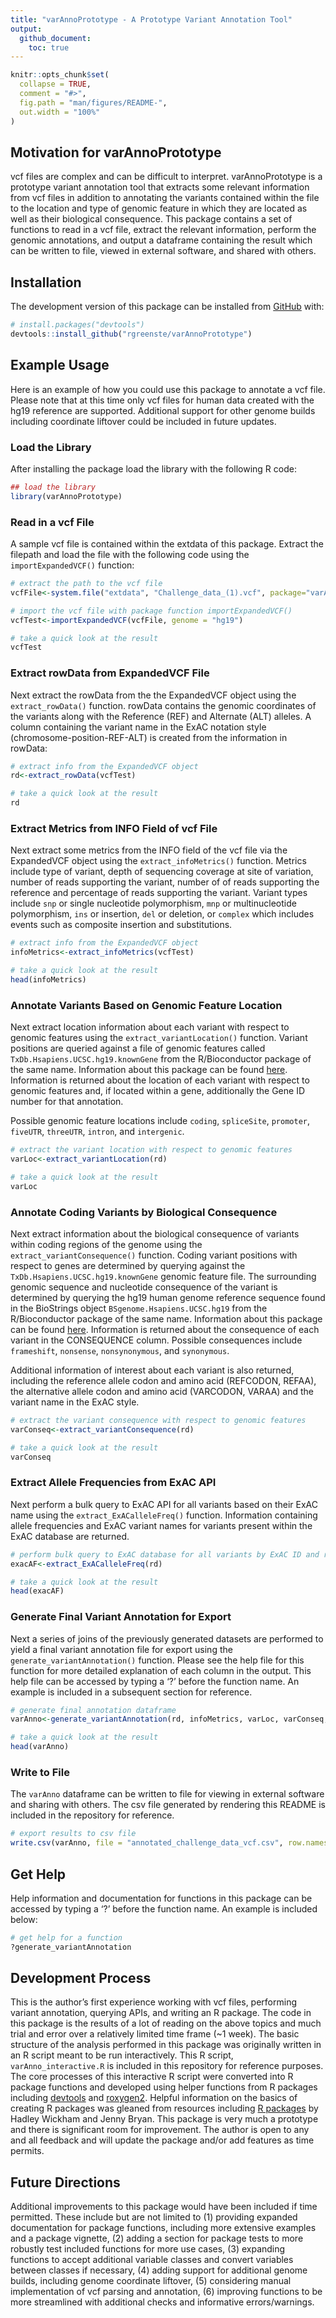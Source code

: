 ```yaml
---
title: "varAnnoPrototype - A Prototype Variant Annotation Tool"
output: 
  github_document:
    toc: true
---
```


<!-- README.md is generated from README.Rmd. Please edit that file -->

```r
knitr::opts_chunk$set(
  collapse = TRUE,
  comment = "#>",
  fig.path = "man/figures/README-",
  out.width = "100%"
)
```

## Motivation for varAnnoPrototype

<!-- badges: start -->
<!-- badges: end -->

vcf files are complex and can be difficult to interpret. varAnnoPrototype is a prototype variant annotation tool that extracts some relevant information from vcf files in addition to annotating the variants contained within the file to the location and type of genomic feature in which they are located as well as their biological consequence. This package contains a set of functions to read in a vcf file, extract the relevant information, perform the genomic annotations, and output a dataframe containing the result which can be written to file, viewed in external software, and shared with others.

## Installation


The development version of this package can be installed from [GitHub](https://github.com/) with:

``` r
# install.packages("devtools")
devtools::install_github("rgreenste/varAnnoPrototype")
```

## Example Usage


Here is an example of how you could use this package to annotate a vcf file. Please note that at this time only vcf files for human data created with the hg19 reference are supported. Additional support for other genome builds including coordinate liftover could be included in future updates.


### Load the Library

After installing the package load the library with the following R code:
```r
## load the library
library(varAnnoPrototype)
```


### Read in a vcf File

A sample vcf file is contained within the extdata of this package. Extract the filepath and load the file with the following code using the `importExpandedVCF()` function:

```r
# extract the path to the vcf file
vcfFile<-system.file("extdata", "Challenge_data_(1).vcf", package="varAnnoPrototype")

# import the vcf file with package function importExpandedVCF()
vcfTest<-importExpandedVCF(vcfFile, genome = "hg19")

# take a quick look at the result
vcfTest
```


### Extract rowData from ExpandedVCF File


Next extract the rowData from the the ExpandedVCF object using the `extract_rowData()` function. rowData contains the genomic coordinates of the variants along with the Reference (REF) and Alternate (ALT) alleles. A column containing the variant name in the ExAC notation style (chromosome-position-REF-ALT) is created from the information in rowData:

```r
# extract info from the ExpandedVCF object
rd<-extract_rowData(vcfTest)

# take a quick look at the result
rd
```


### Extract Metrics from INFO Field of vcf File


Next extract some metrics from the INFO field of the vcf file via the ExpandedVCF object using the `extract_infoMetrics()` function. Metrics include type of variant, depth of sequencing coverage at site of variation, number of reads supporting the variant, number of of reads supporting the reference and percentage of reads supporting the variant. Variant types include `snp` or single nucleotide polymorphism, `mnp` or multinucleotide polymorphism, `ins` or insertion, `del` or deletion, or `complex` which includes events such as composite insertion and substitutions.

```r
# extract info from the ExpandedVCF object
infoMetrics<-extract_infoMetrics(vcfTest)

# take a quick look at the result
head(infoMetrics)
```


### Annotate Variants Based on Genomic Feature Location


Next extract location information about each variant with respect to genomic features using the `extract_variantLocation()` function. Variant positions are queried against a file of genomic features called `TxDb.Hsapiens.UCSC.hg19.knownGene` from the R/Bioconductor package of the same name. Information about this package can be found [here](https://bioconductor.org/packages/release/data/annotation/html/TxDb.Hsapiens.UCSC.hg19.knownGene.html). Information is returned about the location of each variant with respect to genomic features and, if located within a gene, additionally the Gene ID number for that annotation. 

Possible genomic feature locations include `coding`, `spliceSite`, `promoter`, `fiveUTR`, `threeUTR`, `intron`, and `intergenic`. 

```r
# extract the variant location with respect to genomic features
varLoc<-extract_variantLocation(rd)

# take a quick look at the result
varLoc
```


### Annotate Coding Variants by Biological Consequence


Next extract information about the biological consequence of variants within coding regions of the genome using the `extract_variantConsequence()` function. Coding variant positions with respect to genes are determined by querying against the `TxDb.Hsapiens.UCSC.hg19.knownGene` genomic feature file. The surrounding genomic sequence and nucleotide consequence of the variant is determined by querying the hg19 human genome reference sequence found in the BioStrings object `BSgenome.Hsapiens.UCSC.hg19` from the R/Bioconductor package of the same name. Information about this package can be found [here](https://bioconductor.org/packages/release/data/annotation/html/BSgenome.Hsapiens.UCSC.hg19.html). Information is returned about the consequence of each variant in the CONSEQUENCE column. Possible consequences include `frameshift`, `nonsense`, `nonsynonymous`, and `synonymous`.  

Additional information of interest about each variant is also returned, including the reference allele codon and amino acid (REFCODON, REFAA), the alternative allele codon and amino acid (VARCODON, VARAA) and the variant name in the ExAC style. 


```r
# extract the variant consequence with respect to genomic features
varConseq<-extract_variantConsequence(rd)

# take a quick look at the result
varConseq
```


### Extract Allele Frequencies from ExAC API


Next perform a bulk query to ExAC API for all variants based on their ExAC name using the `extract_ExACalleleFreq()` function. Information containing allele frequencies and ExAC variant names for variants present within the ExAC database are returned.


```r
# perform bulk query to ExAC database for all variants by ExAC ID and return allele frequencies
exacAF<-extract_ExACalleleFreq(rd)

# take a quick look at the result
head(exacAF)
```



### Generate Final Variant Annotation for Export


Next a series of joins of the previously generated datasets are performed to yield a final variant annotation file for export using the `generate_variantAnnotation()` function. Please see the help file for this function for more detailed explanation of each column in the output. This help file can be accessed by typing a '?' before the function name. An example is included in a subsequent section for reference.


```r
# generate final annotation dataframe
varAnno<-generate_variantAnnotation(rd, infoMetrics, varLoc, varConseq, exacAF)

# take a quick look at the result
head(varAnno)
```



### Write to File


The `varAnno` dataframe can be written to file for viewing in external software and sharing with others. The csv file generated by rendering this README is included in the repository for reference.

```r
# export results to csv file
write.csv(varAnno, file = "annotated_challenge_data_vcf.csv", row.names = F)
```


## Get Help

Help information and documentation for functions in this package can be accessed by typing a '?' before the function name. An example is included below:

```r

# get help for a function
?generate_variantAnnotation

```


## Development Process

This is the author's first experience working with vcf files, performing variant annotation, querying APIs, and writing an R package. The code in this package is the results of a lot of reading on the above topics and much trial and error over a relatively limited time frame (~1 week). The basic structure of the analysis performed in this package was originally written in an R script meant to be run interactively. This R script, `varAnno_interactive.R` is included in this repository for reference purposes. The core processes of this interactive R script were converted into R package functions and developed using helper functions from R packages including [devtools](https://cran.r-project.org/web/packages/devtools/index.html) and [roxygen2](https://cran.r-project.org/web/packages/roxygen2/index.html). Helpful information on the basics of creating R packages was gleaned from resources including [R packages](https://r-pkgs.org/index.html) by Hadley Wickham and Jenny Bryan. This package is very much a prototype and there is significant room for improvement. The author is open to any and all feedback and will update the package and/or add features as time permits.



## Future Directions

Additional improvements to this package would have been included if time permitted. These include but are not limited to (1) providing expanded documentation for package functions, including more extensive examples and a package vignette, (2) adding a section for package tests to more robustly test included functions for more use cases, (3) expanding functions to accept additional variable classes and convert variables between classes if necessary, (4) adding support for additional genome builds, including genome coordinate liftover, (5) considering manual implementation of vcf parsing and annotation, (6) improving functions to be more streamlined with additional checks and informative errors/warnings.


